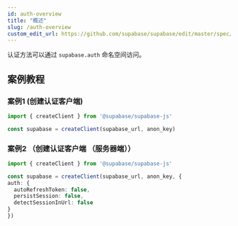 ```yaml
---
id: auth-overview
title: "概述"
slug: /auth-overview
custom_edit_url: https://github.com/supabase/supabase/edit/master/spec/supabase_js_v2.yml
---
```



认证方法可以通过 `supabase.auth` 命名空间访问。



## 案例教程
### 案例1  (创建认证客户端)


  ```ts
import { createClient } from '@supabase/supabase-js'

const supabase = createClient(supabase_url, anon_key)
  ```

### 案例2  （创建认证客户端 （服务器端））

  ```ts
import { createClient } from '@supabase/supabase-js'

const supabase = createClient(supabase_url, anon_key, {
  auth: {
    autoRefreshToken: false,
    persistSession: false,
    detectSessionInUrl: false
  }
})
  ```







